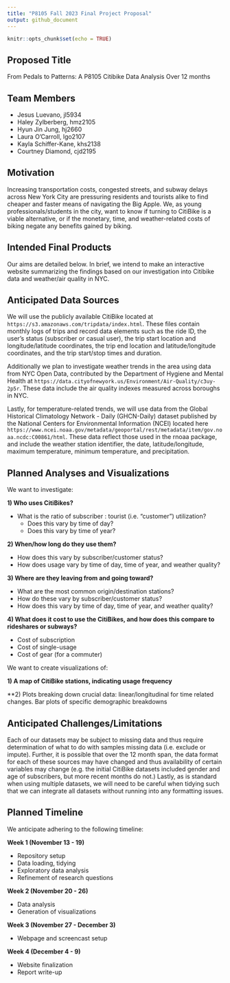 ```yaml
---
title: "P8105 Fall 2023 Final Project Proposal"
output: github_document
---
```


```r
knitr::opts_chunk$set(echo = TRUE)
```
## Proposed Title
From Pedals to Patterns: A P8105 Citibike Data Analysis Over 12 months

## Team Members
  - Jesus Luevano, jl5934<br>
  - Haley Zylberberg, hmz2105<br>
  - Hyun Jin Jung, hj2660<br>
  - Laura O'Carroll, lgo2107<br>
  - Kayla Schiffer-Kane, khs2138<br>
  - Courtney Diamond, cjd2195<br>

## Motivation
Increasing transportation costs, congested streets, and subway delays across New York City are pressuring residents and tourists alike to find cheaper and faster means of navigating the Big Apple. We, as young professionals/students in the city, want to know if turning to CitiBike is a viable alternative, or if the monetary, time, and weather-related costs of biking negate any benefits gained by biking.

## Intended Final Products

Our aims are detailed below. In brief, we intend to make an interactive website summarizing the findings based on our investigation into Citibike data and weather/air quality in NYC.

## Anticipated Data Sources

We will use the publicly available CitiBike located at `https://s3.amazonaws.com/tripdata/index.html`. These files contain monthly logs of trips and record data elements such as the ride ID, the user's status (subscriber or casual user), the trip start location and longitude/latitude coordinates, the trip end location and latitude/longitude coordinates, and the trip start/stop times and duration. 

Additionally we plan to investigate weather trends in the area using data from NYC Open Data, contributed by the Department of Hygiene and Mental Health at `https://data.cityofnewyork.us/Environment/Air-Quality/c3uy-2p5r`. These data include the air quality indexes measured across boroughs in NYC. 

Lastly, for temperature-related trends, we will use data from the Global Historical Climatology Network - Daily (GHCN-Daily) dataset published by the National Centers for Environmental Information (NCEI) located here `https://www.ncei.noaa.gov/metadata/geoportal/rest/metadata/item/gov.noaa.ncdc:C00861/html`. These data reflect those used in the rnoaa package, and include the weather station identifier, the date, latitude/longitude, maximum temperature, minimum temperature, and precipitation. 

## Planned Analyses and Visualizations

We want to investigate:

**1) Who uses CitiBikes?**

  - What is the ratio of subscriber : tourist (i.e. "customer") utilization?
    - Does this vary by time of day?
    - Does this vary by time of year?
    
**2) When/how long do they use them?**

  - How does this vary by subscriber/customer status?
  - How does usage vary by time of day, time of year, and weather quality?
  
**3) Where are they leaving from and going toward?**

  - What are the most common origin/destination stations?
  - How do these vary by subscriber/customer status?
  - How does this vary by time of day, time of year, and weather quality?

**4) What does it cost to use the CitiBikes, and how does this compare to rideshares or subways?**

  - Cost of subscription
  - Cost of single-usage
  - Cost of gear (for a commuter)

We want to create visualizations of: 

**1) A map of CitiBike stations, indicating usage frequency**

**2) Plots breaking down crucial data: linear/longitudinal for time related changes. Bar plots of specific demographic breakdowns

## Anticipated Challenges/Limitations

Each of our datasets may be subject to missing data and thus require determination of what to do with samples missing data (i.e. exclude or impute). Further, it is possible that over the 12 month span, the data format for each of these sources may have changed and thus availability of certain variables may change (e.g. the initial CitiBike datasets included gender and age of subscribers, but more recent months do not.) Lastly, as is standard when using multiple datasets, we will need to be careful when tidying such that we can integrate all datasets without running into any formatting issues. 

## Planned Timeline

We anticipate adhering to the following timeline: 

**Week 1 (November 13 - 19)**

-  Repository setup
-  Data loading, tidying
-  Exploratory data analysis
-  Refinement of research questions

**Week 2 (November 20 - 26)**

-  Data analysis
-  Generation of visualizations

**Week 3 (November 27 - December 3)**

-  Webpage and screencast setup

**Week 4 (December 4 - 9)**

-  Website finalization
-  Report write-up
